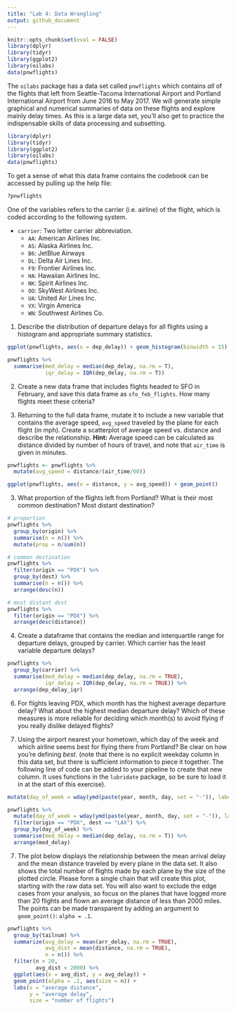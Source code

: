 ```yaml
---
title: "Lab 4: Data Wrangling"
output: github_document
---
```


```r
knitr::opts_chunk$set(eval = FALSE)
library(dplyr)
library(tidyr)
library(ggplot2)
library(oilabs)
data(pnwflights)
```

The `oilabs` package has a data set called `pnwflights` which contains *all* of the flights that 
left from Seattle-Tacoma International Airport and Portland International Airport from June 2016 to May 2017.
We will generate simple graphical and numerical summaries of data on these flights and explore mainly delay times.
As this is a large data set, you'll also get to practice the indispensable skills of data processing 
and subsetting.

```r
library(dplyr)
library(tidyr)
library(ggplot2)
library(oilabs)
data(pnwflights)
```

To get a sense of what this data frame contains the codebook
can be accessed by pulling up the help file:

```r
?pnwflights
```

One of the variables refers to the carrier (i.e. airline) of the flight, which 
is coded according to the following system.

- `carrier`: Two letter carrier abbreviation.
    + `AA`:      American Airlines Inc.
    + `AS`:        Alaska Airlines Inc.
    + `B6`:             JetBlue Airways
    + `DL`:        Delta Air Lines Inc.
    + `F9`:      Frontier Airlines Inc.
    + `HA`:      Hawaiian Airlines Inc.
    + `NK`:        Spirit Airlines Inc.
    + `OO`:       SkyWest Airlines Inc.
    + `UA`:       United Air Lines Inc.
    + `VX`:              Virgin America
    + `WN`:      Southwest Airlines Co.
    


1.  Describe the distribution of departure delays for all flights using a histogram and appropriate summary statistics. 

```r
ggplot(pnwflights, aes(x = dep_delay)) + geom_histogram(binwidth = 15)

pnwflights %>%
  summarise(med_delay = median(dep_delay, na.rm = T),
            iqr_delay = IQR(dep_delay, na.rm = T))
```


2. Create a new data frame that includes flights headed to SFO in February, and save this data frame as
`sfo_feb_flights`. How many flights meet these criteria?

2.  Returning to the full data frame, mutate it to include a new variable that contains the 
average speed, `avg_speed` traveled by the plane for each flight (in mph).
Create a scatterplot of average speed vs. distance and describe the relationship.
**Hint:** Average speed can be calculated as distance divided by
number of hours of travel, and note that `air_time` is given in minutes.

```r
pnwflights <- pnwflights %>%
  mutate(avg_speed = distance/(air_time/60))

ggplot(pnwflights, aes(x = distance, y = avg_speed)) + geom_point()
```

3.  What proportion of the flights left from Portland? What is their most common destination? 
Most distant destination? 

```r
# proportion
pnwflights %>%
  group_by(origin) %>%
  summarise(n = n()) %>%
  mutate(prop = n/sum(n))

# common destination
pnwflights %>% 
  filter(origin == "PDX") %>%
  group_by(dest) %>%
  summarise(n = n()) %>%
  arrange(desc(n))

# most distant dest
pnwflights %>% 
  filter(origin == "PDX") %>%
  arrange(desc(distance))
```

4.  Create a dataframe that contains the median and interquartile range for departure delays, grouped by carrier.
Which carrier has the least variable departure delays?

```r
pnwflights %>%
  group_by(carrier) %>%
  summarise(med_delay = median(dep_delay, na.rm = TRUE), 
            iqr_delay = IQR(dep_delay, na.rm = TRUE)) %>%
  arrange(dep_delay_iqr)
```


6. For flights leaving PDX, which month has the highest average departure delay? What about the highest median departure delay? Which of these measures is more reliable for deciding which month(s) to avoid flying if you really dislike delayed flights?


5.  Using the airport nearest your hometown, which day of the week and which airline seems best for 
flying there from Portland? Be clear on how you're defining *best*. (note that there is no explicit weekday 
column in this data set, but there is sufficient information to piece it together. The following line of code 
can be added to your pipeline to create that new column. It uses functions in the `lubridate` package, so be 
sure to load it in at the start of this exercise).

```r
mutate(day_of_week = wday(ymd(paste(year, month, day, set = "-")), label = T))
```

```r
pnwflights %>%
  mutate(day_of_week = wday(ymd(paste(year, month, day, set = "-")), label = T)) %>%
  filter(origin == "PDX", dest == "LAX") %>%
  group_by(day_of_week) %>%
  summarise(med_delay = median(dep_delay, na.rm = T)) %>%
  arrange(med_delay)
```




7.  The plot below displays the relationship between the mean arrival 
delay and the mean distance traveled by every plane in the data set. 
It also shows the total number of flights made by each plane by the 
size of the plotted circle. Please form a single chain that will 
create this plot, starting with the raw data set. You will also want 
to exclude the edge cases from your analysis, so focus on the
planes that have logged more than 20 flights and flown an average
distance of less than 2000 miles. The points can be made transparent 
by adding an argument to `geom_point()`: `alpha = .1`.

```r
pnwflights %>%
  group_by(tailnum) %>%
  summarize(avg_delay = mean(arr_delay, na.rm = TRUE),
            avg_dist = mean(distance, na.rm = TRUE),
            n = n()) %>%
  filter(n > 20,
         avg_dist < 2000) %>%
  ggplot(aes(x = avg_dist, y = avg_delay)) + 
  geom_point(alpha = .1, aes(size = n)) +
  labs(x = "average distance", 
       y = "average delay",
       size = "number of flights")
```
